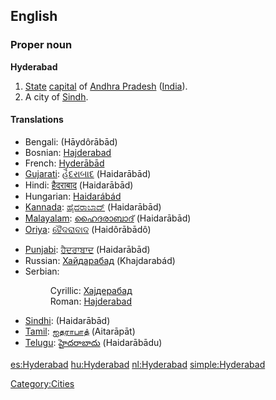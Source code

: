 ==English==
{{wikipedia}}

===Proper noun===
'''Hyderabad'''

# [[State]] [[capital]] of [[Andhra Pradesh]] ([[India]]).
# A city of [[Sindh]].

====Translations====
{{top}}
* Bengali: {{BNchar|[[হায়দরাবাদ]]}} (Hāydôrābād)
* Bosnian: [[Hajderabad#Bosnian|Hajderabad]] {{m}}
* French: [[Hyderābād]]
* [[Gujarati]]: [[હૈદરાબાદ]] (Haidarābād)
* Hindi: [[हैदराबाद]] (Haidarābād)
* Hungarian: [[Haidarábád]]
* [[Kannada]]: [[ಹೈದರಾಬಾದ್]] (Haidarābād)
* [[Malayalam]]: [[ഹൈദരാബാദ്]] (Haidarābād)
* [[Oriya]]: [[ହୈଦରାବାଦ]] (Haidôrābādô)
{{mid}}
* [[Punjabi]]: [[ਹੈਦਰਾਬਾਦ]] (Haidarābād)
* Russian: [[Хайдарабад]] (Khajdarabád) {{m}}
* Serbian:
*: Cyrillic: [[Хајдерабад#Serbian|Хајдерабад]] {{m}}
*: Roman: [[Hajderabad#Serbian|Hajderabad]] {{m}}
* [[Sindhi]]: {{SDchar|[[حيدر اباد|حيدر آباد]]}} (Haidarābād)
* [[Tamil]]: [[ஐதராபாத்]] (Aitarāpāt)
* [[Telugu]]: [[హైదరాబాదు]] (Haidarābādu)
{{bottom}}

[[Category:Cities]]

[[es:Hyderabad]]
[[hu:Hyderabad]]
[[nl:Hyderabad]]
[[simple:Hyderabad]]